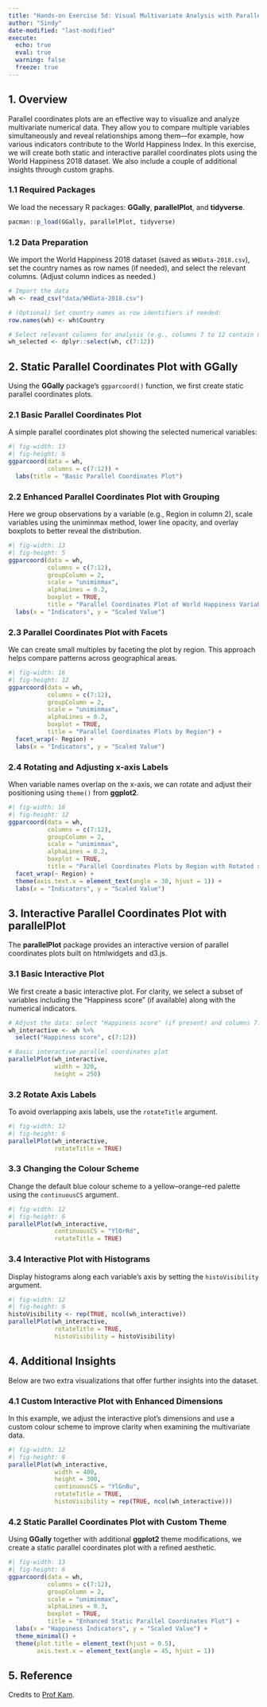 ```yaml
---
title: "Hands-on Exercise 5d: Visual Multivariate Analysis with Parallel Coordinates Plot: Key Concepts and Insights"
author: "Sindy"
date-modified: "last-modified"
execute:
  echo: true
  eval: true
  warning: false
  freeze: true
---
```


## 1. Overview

Parallel coordinates plots are an effective way to visualize and analyze multivariate numerical data. They allow you to compare multiple variables simultaneously and reveal relationships among them—for example, how various indicators contribute to the World Happiness Index. In this exercise, we will create both static and interactive parallel coordinates plots using the World Happiness 2018 dataset. We also include a couple of additional insights through custom graphs.

### 1.1 Required Packages

We load the necessary R packages: **GGally**, **parallelPlot**, and **tidyverse**.

```r
pacman::p_load(GGally, parallelPlot, tidyverse)
```

### 1.2 Data Preparation

We import the World Happiness 2018 dataset (saved as `WHData-2018.csv`), set the country names as row names (if needed), and select the relevant columns. (Adjust column indices as needed.)

```r
# Import the data
wh <- read_csv("data/WHData-2018.csv")

# (Optional) Set country names as row identifiers if needed:
row.names(wh) <- wh$Country

# Select relevant columns for analysis (e.g., columns 7 to 12 contain numerical indicators)
wh_selected <- dplyr::select(wh, c(7:12))
```

## 2. Static Parallel Coordinates Plot with GGally

Using the **GGally** package’s `ggparcoord()` function, we first create static parallel coordinates plots.

### 2.1 Basic Parallel Coordinates Plot

A simple parallel coordinates plot showing the selected numerical variables:

```r
#| fig-width: 13
#| fig-height: 6
ggparcoord(data = wh, 
           columns = c(7:12)) +
  labs(title = "Basic Parallel Coordinates Plot")
```

### 2.2 Enhanced Parallel Coordinates Plot with Grouping

Here we group observations by a variable (e.g., Region in column 2), scale variables using the uniminmax method, lower line opacity, and overlay boxplots to better reveal the distribution.

```r
#| fig-width: 13
#| fig-height: 5
ggparcoord(data = wh, 
           columns = c(7:12), 
           groupColumn = 2,
           scale = "uniminmax",
           alphaLines = 0.2,
           boxplot = TRUE, 
           title = "Parallel Coordinates Plot of World Happiness Variables") +
  labs(x = "Indicators", y = "Scaled Value")
```

### 2.3 Parallel Coordinates Plot with Facets

We can create small multiples by faceting the plot by region. This approach helps compare patterns across geographical areas.

```r
#| fig-width: 16
#| fig-height: 12
ggparcoord(data = wh, 
           columns = c(7:12), 
           groupColumn = 2,
           scale = "uniminmax",
           alphaLines = 0.2,
           boxplot = TRUE, 
           title = "Parallel Coordinates Plots by Region") +
  facet_wrap(~ Region) +
  labs(x = "Indicators", y = "Scaled Value")
```

### 2.4 Rotating and Adjusting x-axis Labels

When variable names overlap on the x-axis, we can rotate and adjust their positioning using `theme()` from **ggplot2**.

```r
#| fig-width: 16
#| fig-height: 12
ggparcoord(data = wh, 
           columns = c(7:12), 
           groupColumn = 2,
           scale = "uniminmax",
           alphaLines = 0.2,
           boxplot = TRUE, 
           title = "Parallel Coordinates Plots by Region with Rotated x-axis Labels") +
  facet_wrap(~ Region) +
  theme(axis.text.x = element_text(angle = 30, hjust = 1)) +
  labs(x = "Indicators", y = "Scaled Value")
```

## 3. Interactive Parallel Coordinates Plot with parallelPlot

The **parallelPlot** package provides an interactive version of parallel coordinates plots built on htmlwidgets and d3.js.

### 3.1 Basic Interactive Plot

We first create a basic interactive plot. For clarity, we select a subset of variables including the “Happiness score” (if available) along with the numerical indicators.

```r
# Adjust the data: select "Happiness score" (if present) and columns 7:12
wh_interactive <- wh %>%
  select("Happiness score", c(7:12))

# Basic interactive parallel coordinates plot
parallelPlot(wh_interactive,
             width = 320,
             height = 250)
```

### 3.2 Rotate Axis Labels

To avoid overlapping axis labels, use the `rotateTitle` argument.

```r
#| fig-width: 12
#| fig-height: 6
parallelPlot(wh_interactive,
             rotateTitle = TRUE)
```

### 3.3 Changing the Colour Scheme

Change the default blue colour scheme to a yellow–orange–red palette using the `continuousCS` argument.

```r
#| fig-width: 12
#| fig-height: 6
parallelPlot(wh_interactive,
             continuousCS = "YlOrRd",
             rotateTitle = TRUE)
```

### 3.4 Interactive Plot with Histograms

Display histograms along each variable’s axis by setting the `histoVisibility` argument.

```r
#| fig-width: 12
#| fig-height: 6
histoVisibility <- rep(TRUE, ncol(wh_interactive))
parallelPlot(wh_interactive,
             rotateTitle = TRUE,
             histoVisibility = histoVisibility)
```

## 4. Additional Insights

Below are two extra visualizations that offer further insights into the dataset.

### 4.1 Custom Interactive Plot with Enhanced Dimensions

In this example, we adjust the interactive plot’s dimensions and use a custom colour scheme to improve clarity when examining the multivariate data.

```r
#| fig-width: 12
#| fig-height: 8
parallelPlot(wh_interactive,
             width = 400,
             height = 300,
             continuousCS = "YlGnBu",
             rotateTitle = TRUE,
             histoVisibility = rep(TRUE, ncol(wh_interactive)))
```

### 4.2 Static Parallel Coordinates Plot with Custom Theme

Using **GGally** together with additional **ggplot2** theme modifications, we create a static parallel coordinates plot with a refined aesthetic.

```r
#| fig-width: 13
#| fig-height: 6
ggparcoord(data = wh, 
           columns = c(7:12), 
           groupColumn = 2,
           scale = "uniminmax",
           alphaLines = 0.3,
           boxplot = TRUE, 
           title = "Enhanced Static Parallel Coordinates Plot") +
  labs(x = "Happiness Indicators", y = "Scaled Value") +
  theme_minimal() +
  theme(plot.title = element_text(hjust = 0.5),
        axis.text.x = element_text(angle = 45, hjust = 1))
```

## 5. Reference
Credits to [Prof Kam](https://r4va.netlify.app/chap15).
